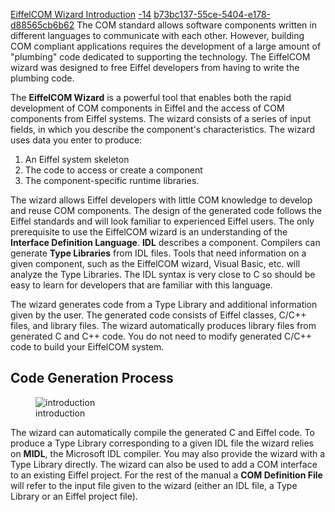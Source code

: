 [[Property:title|EiffelCOM Wizard Introduction]]
[[Property:weight|-14]]
[[Property:uuid|b73bc137-55ce-5404-e178-d88565cb6b62]]
The COM standard allows software components written in different languages to communicate with each other. However, building COM compliant applications requires the development of a large amount of "plumbing" code dedicated to supporting the technology. The EiffelCOM wizard was designed to free Eiffel developers from having to write the plumbing code. 

The '''EiffelCOM Wizard''' is a powerful tool that enables both the rapid development of COM components in Eiffel and the access of COM components from Eiffel systems. The wizard consists of a series of input fields, in which you describe the component's characteristics. The wizard uses data you enter to produce: 
# An Eiffel system skeleton
# The code to access or create a component
# The component-specific runtime libraries. 

The wizard allows Eiffel developers with little COM knowledge to develop and reuse COM components. The design of the generated code follows the Eiffel standards and will look familiar to experienced Eiffel users. The only prerequisite to use the EiffelCOM wizard is an understanding of the '''Interface Definition Language'''. '''IDL''' describes a component. Compilers can generate '''Type Libraries''' from IDL files. Tools that need information on a given component, such as the EiffelCOM wizard, Visual Basic, etc. will analyze the Type Libraries. The IDL syntax is very close to C so should be easy to learn for developers that are familiar with this language. 

The wizard generates code from a Type Library and additional information given by the user. The generated code consists of Eiffel classes, C/C++ files, and library files. The wizard automatically produces library files from generated C and C++ code. You do not need to modify generated C/C++ code to build your EiffelCOM system. 


{{note|The '''EiffelCOM Wizard''' is delivered with EiffelStudio, but it is a '''standalone tool''' (i. e., not part of the EiffelStudio IDE). You can find the wizard by following the directory path: ''$ISE_EIFFEL\wizards\com''. The executable file ''com_wizard_launcher.exe'' will launch the GUI version of the wizard. The executable file ''com_wizard.exe'' is a command line version of the wizard described [[Wizards: Command Line Options|here]].}}


==Code Generation Process==

[[Image:introduction]]  


The wizard can automatically compile the generated C and Eiffel code. To produce a Type Library corresponding to a given IDL file the wizard relies on '''MIDL''', the Microsoft IDL compiler. You may also provide the wizard with a Type Library directly. The wizard can also be used to add a COM interface to an existing Eiffel project. For the rest of the manual a '''COM Definition File''' will refer to the input file given to the wizard (either an IDL file, a Type Library or an Eiffel project file). 


{{seealso|[[EiffelCOM Wizard Guided Tour|Guided Tour]] , [[EiffelCOM Wizard Reference|EiffelCOM wizard reference]]  }}




